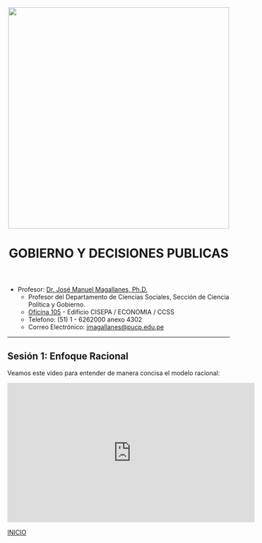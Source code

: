 
<center><img src="https://github.com/PoliticayGobiernoPUCP/estadistica_anapol2/raw/master/PICS/LOGO_PUCP.png" width="500"></center>

<center> <header><h1>GOBIERNO Y DECISIONES PUBLICAS</h1>  </header></center>

* Profesor:  <a href="http://www.pucp.edu.pe/profesor/jose-manuel-magallanes/" target="_blank">Dr. José Manuel Magallanes, Ph.D.</a> <br>
    - Profesor del Departamento de Ciencias Sociales, Sección de Ciencia Política y Gobierno.
    - [Oficina 105](https://goo.gl/maps/xuGeG6o9di1i1y5m6) - Edificio CISEPA / ECONOMIA / CCSS
    - Telefono: (51) 1 - 6262000 anexo 4302
    - Correo Electrónico: [jmagallanes@pucp.edu.pe](mailto:jmagallanes@pucp.edu.pe)
    
-----

## Sesión 1: Enfoque Racional

Veamos este video para entender de manera concisa el modelo racional:


<iframe width="560" height="315" src="https://www.youtube.com/embed/2dgJhuX66N0" frameborder="0" allow="accelerometer; autoplay; encrypted-media; gyroscope; picture-in-picture" allowfullscreen></iframe>
<!--
<iframe src="https://es.wikipedia.org/wiki/Racionalidad" scrolling= "yes" width="800" height="500"></iframe>
-->



[INICIO](#beginning)